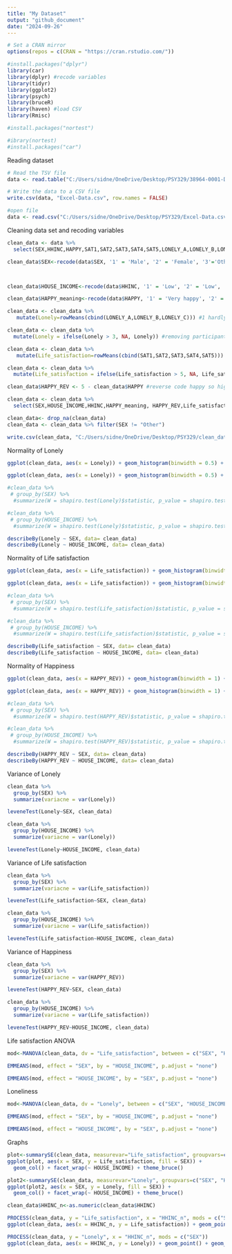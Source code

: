 ---
title: "My Dataset"
output: "github_document"
date: "2024-09-26"
---
```{r}
# Set a CRAN mirror
options(repos = c(CRAN = "https://cran.rstudio.com/"))

```

```{r}
#install.packages("dplyr")
library(car)
library(dplyr) #recode variables
library(tidyr)
library(ggplot2)
library(psych)
library(bruceR)
library(haven) #load CSV
library(Rmisc)

#install.packages("nortest")

#ibrary(nortest)
#install.packages("car")
```
Reading dataset 
```{r}

# Read the TSV file
data <- read.table("C:/Users/sidne/OneDrive/Desktop/PSY329/38964-0001-Data.tsv", sep = "\t", header = TRUE, fill = TRUE, quote = "")

# Write the data to a CSV file
write.csv(data, "Excel-Data.csv", row.names = FALSE)

#open file
data <- read.csv("C:/Users/sidne/OneDrive/Desktop/PSY329/Excel-Data.csv")

```

Cleaning data set and recoding variables
```{r}
clean_data <- data %>%
  select(SEX,HHINC,HAPPY,SAT1,SAT2,SAT3,SAT4,SAT5,LONELY_A,LONELY_B,LONELY_C) 

clean_data$SEX<-recode(data$SEX, '1' = 'Male', '2' = 'Female', '3'='Other')



clean_data$HOUSE_INCOME<-recode(data$HHINC, '1' = 'Low', '2' = 'Low', '3'='Low','4'='Low','5'='Low','6'='Middle','7'='Middle','8'='Middle','9'='Middle','10'='Middle','11'='High','12'='High')

clean_data$HAPPY_meaning<-recode(data$HAPPY, '1' = 'Very happy', '2' = 'Rather happy', '3'='Not very happy','4'='Not at all happy')

clean_data <- clean_data %>%
   mutate(Lonely=rowMeans(cbind(LONELY_A,LONELY_B,LONELY_C))) #1 hardly ever feel lonely to 5 often feel lonely 

clean_data <- clean_data %>%
  mutate(Lonely = ifelse(Lonely > 3, NA, Lonely)) #removing participants that responded don't know or refused the question

clean_data <- clean_data %>%
   mutate(Life_satisfaction=rowMeans(cbind(SAT1,SAT2,SAT3,SAT4,SAT5))) #1 strongly disagree to 5 strongly agree higher score = higher life satisfaction

clean_data <- clean_data %>%
  mutate(Life_satisfaction = ifelse(Life_satisfaction > 5, NA, Life_satisfaction))

clean_data$HAPPY_REV <- 5 - clean_data$HAPPY #reverse code happy so higher number = happier

clean_data <- clean_data %>%
  select(SEX,HOUSE_INCOME,HHINC,HAPPY_meaning, HAPPY_REV,Life_satisfaction, SAT1,SAT2,SAT3,SAT4,SAT5,Lonely, LONELY_A,LONELY_B,LONELY_C)

clean_data<- drop_na(clean_data)
clean_data <- clean_data %>% filter(SEX != "Other")

write.csv(clean_data, "C:/Users/sidne/OneDrive/Desktop/PSY329/clean_data.csv", row.names = FALSE)

```

Normality of Lonely
```{r}

ggplot(clean_data, aes(x = Lonely)) + geom_histogram(binwidth = 0.5) + facet_wrap(~SEX)+theme_classic() #between SEX

ggplot(clean_data, aes(x = Lonely)) + geom_histogram(binwidth = 0.5) + facet_wrap(~HOUSE_INCOME)+theme_classic() #between INCOME

#clean_data %>%
 # group_by(SEX) %>% 
  #summarize(W = shapiro.test(Lonely)$statistic, p_value = shapiro.test(Lonely)$p.value)

#clean_data %>%
 # group_by(HOUSE_INCOME) %>% 
  #summarize(W = shapiro.test(Lonely)$statistic, p_value = shapiro.test(Lonely)$p.value)

describeBy(Lonely ~ SEX, data= clean_data)
describeBy(Lonely ~ HOUSE_INCOME, data= clean_data)
```

Normality of Life satisfaction
```{r}
ggplot(clean_data, aes(x = Life_satisfaction)) + geom_histogram(binwidth = 0.5) + facet_wrap(~SEX)+theme_classic()

ggplot(clean_data, aes(x = Life_satisfaction)) + geom_histogram(binwidth = 0.5) + facet_wrap(~HOUSE_INCOME)+theme_classic()

#clean_data %>%
 # group_by(SEX) %>% 
  #summarize(W = shapiro.test(Life_satisfaction)$statistic, p_value = shapiro.test(Life_satisfaction)$p.value)

#clean_data %>%
 # group_by(HOUSE_INCOME) %>% 
  #summarize(W = shapiro.test(Life_satisfaction)$statistic, p_value = shapiro.test(Life_satisfaction)$p.value)

describeBy(Life_satisfaction ~ SEX, data= clean_data)
describeBy(Life_satisfaction ~ HOUSE_INCOME, data= clean_data)

```

Normality of Happiness
```{r}
ggplot(clean_data, aes(x = HAPPY_REV)) + geom_histogram(binwidth = 1) + facet_wrap(~SEX)+theme_classic()

ggplot(clean_data, aes(x = HAPPY_REV)) + geom_histogram(binwidth = 1) + facet_wrap(~HOUSE_INCOME)+theme_classic()

#clean_data %>%
 # group_by(SEX) %>% 
  #summarize(W = shapiro.test(HAPPY_REV)$statistic, p_value = shapiro.test(HAPPY_REV)$p.value)

#clean_data %>%
 # group_by(HOUSE_INCOME) %>% 
  #summarize(W = shapiro.test(HAPPY_REV)$statistic, p_value = shapiro.test(HAPPY_REV)$p.value)

describeBy(HAPPY_REV ~ SEX, data= clean_data)
describeBy(HAPPY_REV ~ HOUSE_INCOME, data= clean_data)

```
Variance of Lonely
```{r}
clean_data %>%
  group_by(SEX) %>%
  summarize(variacne = var(Lonely))

leveneTest(Lonely~SEX, clean_data)

clean_data %>%
  group_by(HOUSE_INCOME) %>%
  summarize(variacne = var(Lonely))

leveneTest(Lonely~HOUSE_INCOME, clean_data)
```
Variance of Life satisfaction
```{r}
clean_data %>%
  group_by(SEX) %>%
  summarize(variacne = var(Life_satisfaction))

leveneTest(Life_satisfaction~SEX, clean_data)

clean_data %>%
  group_by(HOUSE_INCOME) %>%
  summarize(variacne = var(Life_satisfaction))

leveneTest(Life_satisfaction~HOUSE_INCOME, clean_data)

```
Variance of Happiness
```{r}
clean_data %>%
  group_by(SEX) %>%
  summarize(variacne = var(HAPPY_REV))

leveneTest(HAPPY_REV~SEX, clean_data)

clean_data %>%
  group_by(HOUSE_INCOME) %>%
  summarize(variacne = var(Life_satisfaction))

leveneTest(HAPPY_REV~HOUSE_INCOME, clean_data)
```
Life satisfaction ANOVA
```{r}
mod<-MANOVA(clean_data, dv = "Life_satisfaction", between = c("SEX", "HOUSE_INCOME")) 

EMMEANS(mod, effect = "SEX", by = "HOUSE_INCOME", p.adjust = "none")

EMMEANS(mod, effect = "HOUSE_INCOME", by = "SEX", p.adjust = "none")
```
Loneliness
```{r}
mod<-MANOVA(clean_data, dv = "Lonely", between = c("SEX", "HOUSE_INCOME")) 

EMMEANS(mod, effect = "SEX", by = "HOUSE_INCOME", p.adjust = "none")

EMMEANS(mod, effect = "HOUSE_INCOME", by = "SEX", p.adjust = "none")
```
Graphs
```{r}

plot<-summarySE(clean_data, measurevar="Life_satisfaction", groupvars=c("SEX", "HOUSE_INCOME")) #to get mean scores before putting into 
ggplot(plot, aes(x = SEX, y = Life_satisfaction, fill = SEX)) +
  geom_col() + facet_wrap(~ HOUSE_INCOME) + theme_bruce()

plot2<-summarySE(clean_data, measurevar="Lonely", groupvars=c("SEX", "HOUSE_INCOME"))
ggplot(plot2, aes(x = SEX, y = Lonely, fill = SEX)) +
  geom_col() + facet_wrap(~ HOUSE_INCOME) + theme_bruce()

```
```{r}
clean_data$HHINC_n<-as.numeric(clean_data$HHINC)

PROCESS(clean_data, y = "Life_satisfaction", x = "HHINC_n", mods = c("SEX"))
ggplot(clean_data, aes(x = HHINC_n, y = Life_satisfaction)) + geom_point() + geom_smooth() + theme_bruce() +facet_wrap("SEX")

PROCESS(clean_data, y = "Lonely", x = "HHINC_n", mods = c("SEX"))
ggplot(clean_data, aes(x = HHINC_n, y = Lonely)) + geom_point() + geom_smooth() + theme_bruce() +facet_wrap("SEX")

```






